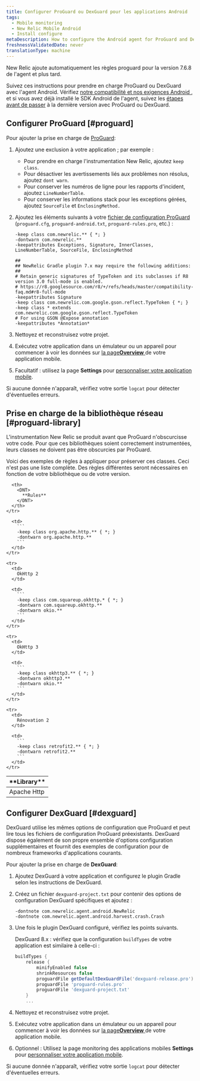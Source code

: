 ```yaml
---
title: Configurer ProGuard ou DexGuard pour les applications Android
tags:
  - Mobile monitoring
  - New Relic Mobile Android
  - Install configure
metaDescription: How to configure the Android agent for ProGuard and DexGuard
freshnessValidatedDate: never
translationType: machine
---
```


<Callout variant="important">
  New Relic ajoute automatiquement les règles proguard pour la version 7.6.8 de l&apos;agent et plus tard.
</Callout>

Suivez ces instructions pour prendre en charge ProGuard ou DexGuard avec l&apos;agent Android. Vérifiez [notre compatibilité et nos exigences Android ](/docs/mobile-monitoring/new-relic-mobile-android/get-started/new-relic-android-compatibility-requirements), et si vous avez déjà installé le SDK Android de l&apos;agent, suivez les [étapes avant de passer](/docs/mobile-apps/android-1-upgrade) à la dernière version avec ProGuard ou DexGuard.

## Configurer ProGuard [#proguard]

Pour ajouter la prise en charge de [ProGuard](http://proguard.sourceforge.net/manual/usage.html):

1. Ajoutez une exclusion à votre application ; par exemple :

   * Pour prendre en charge l&apos;instrumentation New Relic, ajoutez `keep class`.
   * Pour désactiver les avertissements liés aux problèmes non résolus, ajoutez `dont warn`.
   * Pour conserver les numéros de ligne pour les rapports d&apos;incident, ajoutez `LineNumberTable`.
   * Pour conserver les informations stack pour les exceptions gérées, ajoutez `SourceFile` et `EnclosingMethod.`

2. Ajoutez les éléments suivants à votre [fichier de configuration ProGuard](#proguard-library) (`proguard.cfg`, `proguard-android.txt`, `proguard-rules.pro`, etc.) :

   ```
   -keep class com.newrelic.** { *; }
   -dontwarn com.newrelic.**
   -keepattributes Exceptions, Signature, InnerClasses, LineNumberTable, SourceFile, EnclosingMethod

   ##
   ## NewRelic Gradle plugin 7.x may require the following additions:
   ##
   # Retain generic signatures of TypeToken and its subclasses if R8 version 3.0 full-mode is enabled.
   # https://r8.googlesource.com/r8/+/refs/heads/master/compatibility-faq.md#r8-full-mode
   -keepattributes Signature
   -keep class com.newrelic.com.google.gson.reflect.TypeToken { *; }
   -keep class * extends com.newrelic.com.google.gson.reflect.TypeToken
   # For using GSON @Expose annotation
   -keepattributes *Annotation*
   ```

3. Nettoyez et reconstruisez votre projet.

4. Exécutez votre application dans un émulateur ou un appareil pour commencer à voir les données sur [la page<DNT>**Overview**</DNT> ](/docs/mobile-apps/mobile-apps-dashboard)de votre application mobile.

5. Facultatif : utilisez la page <InlinePopover type="mobile" /><DNT>**Settings**</DNT> pour [personnaliser votre application mobile](/docs/mobile-apps/customizing-your-mobile-app-settings).

Si aucune donnée n&apos;apparaît, vérifiez votre sortie `logcat` pour détecter d&apos;éventuelles erreurs.

<InstallFeedback />

## Prise en charge de la bibliothèque réseau [#proguard-library]

L&apos;instrumentation New Relic se produit avant que ProGuard n&apos;obscurcisse votre code. Pour que ces bibliothèques soient correctement instrumentées, leurs classes ne doivent pas être obscurcies par ProGuard.

Voici des exemples de règles à appliquer pour préserver ces classes. Ceci n&apos;est pas une liste complète. Des règles différentes seront nécessaires en fonction de votre bibliothèque ou de votre version.

<table>
  <thead>
    <tr>
      <th style={{ width: "200px" }}>
        <DNT>
          **Library**
        </DNT>
      </th>

      <th>
        <DNT>
          **Rules**
        </DNT>
      </th>
    </tr>
  </thead>

  <tbody>
    <tr>
      <td>
        Apache Http
      </td>

      <td>
        ```
        -keep class org.apache.http.** { *; }
        -dontwarn org.apache.http.**
        ```
      </td>
    </tr>

    <tr>
      <td>
        OkHttp 2
      </td>

      <td>
        ```
        -keep class com.squareup.okhttp.* { *; }
        -dontwarn com.squareup.okhttp.**
        -dontwarn okio.**
        ```
      </td>
    </tr>

    <tr>
      <td>
        OkHttp 3
      </td>

      <td>
        ```
        -keep class okhttp3.** { *; }
        -dontwarn okhttp3.**
        -dontwarn okio.**
        ```
      </td>
    </tr>

    <tr>
      <td>
        Rénovation 2
      </td>

      <td>
        ```
        -keep class retrofit2.** { *; }
        -dontwarn retrofit2.**
        ```
      </td>
    </tr>
  </tbody>
</table>

## Configurer DexGuard [#dexguard]

DexGuard utilise les mêmes options de configuration que ProGuard et peut lire tous les fichiers de configuration ProGuard préexistants. DexGuard dispose également de son propre ensemble d&apos;options configuration supplémentaires et fournit des exemples de configuration pour de nombreux frameworks d&apos;applications courants.

Pour ajouter la prise en charge de <DNT>**DexGuard**</DNT>:

1. Ajoutez DexGuard à votre application et configurez le plugin Gradle selon les instructions de DexGuard.

2. Créez un fichier `dexguard-project.txt` pour contenir des options de configuration DexGuard spécifiques et ajoutez :

   ```
   -dontnote com.newrelic.agent.android.NewRelic
   -dontnote com.newrelic.agent.android.harvest.crash.Crash
   ```

3. Une fois le plugin DexGuard configuré, vérifiez les points suivants.

   DexGuard 8.x : vérifiez que la configuration `buildTypes` de votre application est similaire à celle-ci :

   ```gradle
   buildTypes {
       release {
           minifyEnabled false
           shrinkResources false
           proguardFile getDefaultDexGuardFile('dexguard-release.pro')
           proguardFile 'proguard-rules.pro'
           proguardFile 'dexguard-project.txt'
       } 
       ...
   ```

4. Nettoyez et reconstruisez votre projet.

5. Exécutez votre application dans un émulateur ou un appareil pour commencer à voir les données sur [la page<DNT>**Overview**</DNT> ](/docs/mobile-apps/mobile-apps-dashboard)de votre application mobile.

6. Optionnel : Utilisez la page monitoring des applications mobiles <DNT>**Settings**</DNT> pour [personnaliser votre application mobile](/docs/mobile-apps/customizing-your-mobile-app-settings).

Si aucune donnée n&apos;apparaît, vérifiez votre sortie `logcat` pour détecter d&apos;éventuelles erreurs.